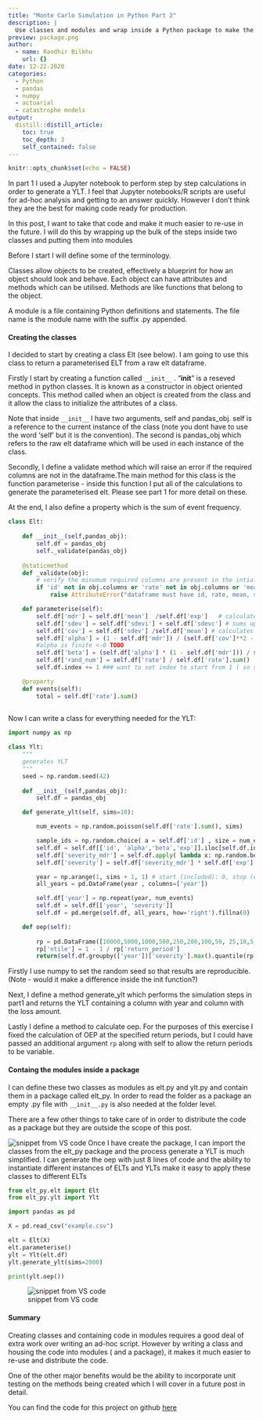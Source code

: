 ```yaml
---
title: "Monte Carlo Simulation in Python Part 2"
description: |
  Use classes and modules and wrap inside a Python package to make the code in part 1 reuseable.
preview: package.png
author:
  - name: Randhir Bilkhu
    url: {}
date: 12-22-2020
categories:
  - Python
  - pandas
  - numpy
  - actuarial
  - catastrophe models
output:
  distill::distill_article:
    toc: true
    toc_depth: 3
    self_contained: false
---
```



```r
knitr::opts_chunk$set(echo = FALSE)
```

In part 1 I used a Jupyter notebook to perform step by step calculations in order to generate a YLT. I feel that Jupyter notebooks/R scripts are useful for ad-hoc analysis and getting to an answer quickly. However I don't think they are the best for making code ready for production. 

In this post, I want to take that code and make it much easier to re-use in the future. I will do this by wrapping up the bulk of the steps inside two classes and putting them into modules

Before I start I will define some of the terminology.

Classes allow objects to be created, effectively a blueprint for how an object should look and behave. Each object can have attributes and methods which can be utilised. Methods are like functions that belong to the object.

A module is a file containing Python definitions and statements. The file name is the module name with the suffix .py appended.


#### Creating the classes

I decided to start by creating a class Elt (see below). I am going to use this class to return a parameterised ELT from a raw elt dataframe.

Firstly I start by creating a function called `__init__` . "__init__" is a reseved method in python classes. It is known as a constructor in object oriented concepts. This method called when an object is created from the class and it allow the class to initialize the attributes of a class.

Note that inside `__init__` I have two arguments, self and pandas_obj. self is a reference to the current instance of the class (note you dont have to use the word 'self' but it is the convention). The second is pandas_obj which refers to the raw elt dataframe which will be used in each instance of the class.

Secondly, I define a validate method which will raise an error if the required columns are not in the dataframe.The main method for this class is the function parameterise  - inside this function I put all of the calculations to generate the parameterised elt. Please see part 1 for more detail on these.

At the end, I also define a property which is the sum of event frequency.

```python
class Elt:
    
    def __init__(self,pandas_obj):
        self.df = pandas_obj
        self._validate(pandas_obj)
    
    @staticmethod
    def _validate(obj):
        # verify the minumum required columns are present in the intial dataframe
        if 'id' not in obj.columns or 'rate' not in obj.columns or 'mean' not in obj.columns or 'sdevi' not in obj.columns or 'sdevc' not in obj.columns or 'exp' not in obj.columns:
            raise AttributeError("dataframe must have id, rate, mean, sdevi, sdevc and exp columns")

    def parameterise(self):
        self.df['mdr'] = self.df['mean']  /self.df['exp']   # calculates the mean damage ratio equivalent to average loss over total exposed
        self.df['sdev'] = self.df['sdevi'] + self.df['sdevc'] # sums up the correlated and independent standard deviations 
        self.df['cov'] = self.df['sdev'] /self.df['mean'] # calculates covariance based on total standard deviation
        self.df['alpha'] = (1 - self.df['mdr']) / (self.df['cov']**2 - self.df['mdr']) # generates an alpha parameter for beta distribution
        #alpha is finite <-0 TODO
        self.df['beta'] = (self.df['alpha'] * (1 - self.df['mdr'])) / self.df['mdr']  # generates a beta parameter for beta distribution
        self.df['rand_num'] = self.df['rate'] / self.df['rate'].sum()  # probability of event occuring = normalised event frequency 
        self.df.index += 1 ### want to set index to start from 1 ( so sampling works)

    @property
    def events(self):
        total = self.df['rate'].sum()
    
```


Now I can write a class for everything needed for the YLT:

```python
import numpy as np

class Ylt:
    """
    generates YLT
    """
    seed = np.random.seed(42)
    
    def __init__(self,pandas_obj):
        self.df = pandas_obj

    def generate_ylt(self, sims=10):

        num_events = np.random.poisson(self.df['rate'].sum(), sims) 

        sample_ids = np.random.choice( a = self.df['id'] , size = num_events.sum() , replace= True, p = self.df['rand_num'] ) 
        self.df = self.df[['id', 'alpha','beta','exp']].iloc[self.df.index.get_indexer(sample_ids)] ### this took some effort! 
        self.df['severity_mdr'] = self.df.apply( lambda x: np.random.beta( x['alpha'] , x['beta']  ) , axis=1 ) ### use apply with axis =1 to use function on each row
        self.df['severity'] = self.df['severity_mdr'] * self.df['exp'] ### this gives us severity for each event

        year = np.arange(1, sims + 1, 1) # start (included): 0, stop (excluded): 10, step:1
        all_years = pd.DataFrame(year , columns=['year'])

        self.df['year'] = np.repeat(year, num_events)
        self.df = self.df[['year', 'severity']]
        self.df = pd.merge(self.df, all_years, how='right').fillna(0)

    def oep(self):
        
        rp = pd.DataFrame([10000,5000,1000,500,250,200,100,50, 25,10,5,2], columns=['return_period'])
        rp['ntile'] = 1 - 1 / rp['return_period'] 
        return(self.df.groupby(['year'])['severity'].max().quantile(rp['ntile']))

```


Firstly I use numpy to set the random seed so that results are reproducible. (Note - would it make a difference inside the init function?)

Next, I define a method generate_ylt which performs the simulation steps in part1 and returns the YLT containing a column with year and column with the loss amount.

Lastly I define a method to calculate oep. For the purposes of this exercise I fixed the calculation of OEP at the specified return periods, but I could have passed an additional argument `rp` along with self to allow the return periods to be variable.

#### Containg the modules inside a package

I can define these two classes as modules as elt.py and ylt.py and contain them in a package called elt_py. In order to read the folder as a package an empty .py file with `__init__.py` is also needed at the folder level.

There are a few other things to take care of in order to distribute the code as a package but they are outside the scope of this post.

![snippet from VS code](package.png) 
Once I have create the package, I can import the classes from the elt_py package and the process generate a YLT is much simplified. I can generate the oep with just 8 lines of code and the ability to instantiate different instances of ELTs and YLTs make it easy to apply these classes to different ELTs

```python
from elt_py.elt import Elt
from elt_py.ylt import Ylt

import pandas as pd

X = pd.read_csv("example.csv")

elt = Elt(X)
elt.parameterise()
ylt = Ylt(elt.df)
ylt.generate_ylt(sims=2000)

print(ylt.oep())

```



![snippet from VS code](jupyter.png) 

#### Summary

Creating classes and containing code in modules requires a good deal of extra work over writing an ad-hoc script. However by writing a class and housing the code into modules ( and a package), it makes it much easier to re-use and distribute the code.

One of the other major benefits would be the ability to incorporate unit testing on the methods being created which I will cover in a future post in detail.

You can find the code for this project on github [here](https://github.com/RandhirBilkhu/elt_py) 














